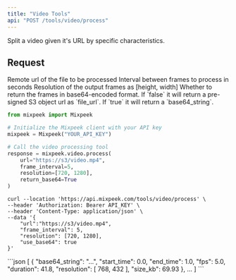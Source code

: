 ```yaml
---
title: "Video Tools"
api: "POST /tools/video/process"
---
```


Split a video given it's URL by specific characteristics.

## Request

<ParamField body="url" type="string" required>
  Remote url of the file to be processed
</ParamField>

<ParamField body="frame_interval" type="integer" optional>
  Interval between frames to process in seconds
</ParamField>

<ParamField body="resolution" type="array" optional>
  Resolution of the output frames as [height, width]
</ParamField>

<ParamField body="use_base64" type="boolean" optional>
  Whether to return the frames in base64-encoded format. If `false` it will
  return a pre-signed S3 object url as `file_url`. If `true` it will return a
  `base64_string`.
</ParamField>

<RequestExample>

```python Python
from mixpeek import Mixpeek

# Initialize the Mixpeek client with your API key
mixpeek = Mixpeek("YOUR_API_KEY")

# Call the video processing tool
response = mixpeek.video.process(
    url="https://s3/video.mp4",
    frame_interval=5,
    resolution=[720, 1280],
    return_base64=True
)
```

```shell Shell
curl --location 'https://api.mixpeek.com/tools/video/process' \
--header 'Authorization: Bearer API_KEY' \
--header 'Content-Type: application/json' \
--data '{
    "url":"https://s3/video.mp4",
    "frame_interval": 5,
    "resolution": [720, 1280],
    "use_base64": true
}'
```

</RequestExample>

<ResponseExample>
  ```json
[
    {
        "base64_string": "...",                
        "start_time": 0.0,
        "end_time": 1.0,
        "fps": 5.0,
        "duration": 41.8,
        "resolution": [
            768,
            432
        ],
        "size_kb": 69.93
    },
    ...
]
  ```
</ResponseExample>
